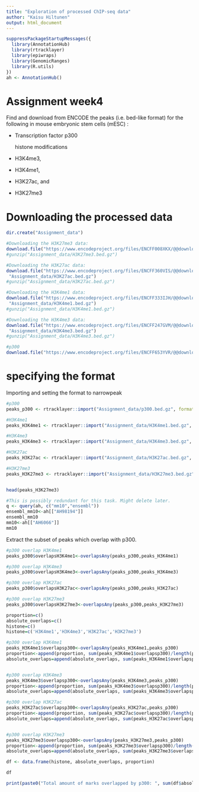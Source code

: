 ---
title: "Exploration of processed ChIP-seq data"
author: "Kaisu Hiltunen"
output: html_document
---

```{r}
suppressPackageStartupMessages({
  library(AnnotationHub)
  library(rtracklayer)
  library(epiwraps)
  library(GenomicRanges)
  library(R.utils)
})
ah <- AnnotationHub()
```

# Assignment week4

Find and download from ENCODE the peaks (i.e. bed-like format) for the following in mouse embryonic stem cells (mESC) :

-   Transcription factor p300

    histone modifications

-   H3K4me3,

-   H3K4me1,

-   H3K27ac, and

-   H3K27me3

# Downloading the processed data

```{r, eval=FALSE}
dir.create("Assignment_data")

#Downloading the H3K27me3 data:
download.file("https://www.encodeproject.org/files/ENCFF008XKX/@@download/ENCFF008XKX.bed.gz","Assignment_data/H3K27me3.bed.gz")
#gunzip("Assignment_data/H3K27me3.bed.gz")

#Downloading the H3K27ac data:
download.file("https://www.encodeproject.org/files/ENCFF360VIS/@@download/ENCFF360VIS.bed.gz",
 "Assignment_data/H3K27ac.bed.gz")
#gunzip("Assignment_data/H3K27ac.bed.gz")

#Downloading the H3K4me1 data: 
download.file("https://www.encodeproject.org/files/ENCFF333IJH/@@download/ENCFF333IJH.bed.gz",
 "Assignment_data/H3K4me1.bed.gz")
#gunzip("Assignment_data/H3K4me1.bed.gz")

#Downloading the H3K4me3 data:
download.file("https://www.encodeproject.org/files/ENCFF247GVM/@@download/ENCFF247GVM.bed.gz",
 "Assignment_data/H3K4me3.bed.gz")
#gunzip("Assignment_data/H3K4me3.bed.gz")

#p300
download.file("https://www.encodeproject.org/files/ENCFF653YVR/@@download/ENCFF653YVR.bed.gz", "Assignment_data/p300.bed.gz")
```

# specifying the format

Importing and setting the format to narrowpeak

```{r}
#p300
peaks_p300 <- rtracklayer::import("Assignment_data/p300.bed.gz", format="narrowPeak")

#H3K4me1
peaks_H3K4me1 <- rtracklayer::import("Assignment_data/H3K4me1.bed.gz", format="narrowPeak")

#H3K4me3
peaks_H3K4me3 <- rtracklayer::import("Assignment_data/H3K4me3.bed.gz", format="narrowPeak")

#H3K27ac
peaks_H3K27ac <- rtracklayer::import("Assignment_data/H3K27ac.bed.gz", format="narrowPeak")

#H3K27me3
peaks_H3K27me3 <- rtracklayer::import("Assignment_data/H3K27me3.bed.gz", format="narrowPeak")


head(peaks_H3K27me3)
```

```{r, eval=FALSE,include=FALSE}
#This is possibly redundant for this task. Might delete later.
q <- query(ah, c("mm10","ensembl"))
ensembl_mm10<-ah[["AH98194"]]
ensembl_mm10
mm10<-ah[["AH6066"]]
mm10
```

Extract the subset of peaks which overlap with p300.

```{r, include=FALSE, eval=FALSE}
#p300 overlap H3K4me1
peaks_p300$overlapsH3K4me1<-overlapsAny(peaks_p300,peaks_H3K4me1)

#p300 overlap H3K4me3
peaks_p300$overlapsH3K4me3<-overlapsAny(peaks_p300,peaks_H3K4me3)

#p300 overlap H3K27ac
peaks_p300$overlapsH3K27ac<-overlapsAny(peaks_p300,peaks_H3K27ac)

#p300 overlap H3K27me3
peaks_p300$overlapsH3K27me3<-overlapsAny(peaks_p300,peaks_H3K27me3)

```
```{r}
proportion=c()
absolute_overlaps=c()
histone=c()
histone=c('H3K4me1','H3K4me3','H3K27ac','H3K27me3')

#p300 overlap H3K4me1
peaks_H3K4me1$overlapsp300<-overlapsAny(peaks_H3K4me1,peaks_p300)
proportion<-append(proportion, sum(peaks_H3K4me1$overlapsp300)/length(peaks_H3K4me1))
absolute_overlaps=append(absolute_overlaps, sum(peaks_H3K4me1$overlapsp300))


#p300 overlap H3K4me3
peaks_H3K4me3$overlapsp300<-overlapsAny(peaks_H3K4me3,peaks_p300)
proportion<-append(proportion, sum(peaks_H3K4me3$overlapsp300)/length(peaks_H3K4me3))
absolute_overlaps=append(absolute_overlaps, sum(peaks_H3K4me3$overlapsp300))

#p300 overlap H3K27ac
peaks_H3K27ac$overlapsp300<-overlapsAny(peaks_H3K27ac,peaks_p300)
proportion<-append(proportion, sum(peaks_H3K27ac$overlapsp300)/length(peaks_H3K27ac))
absolute_overlaps=append(absolute_overlaps, sum(peaks_H3K27ac$overlapsp300))


#p300 overlap H3K27me3
peaks_H3K27me3$overlapsp300<-overlapsAny(peaks_H3K27me3,peaks_p300)
proportion<-append(proportion, sum(peaks_H3K27me3$overlapsp300)/length(peaks_H3K27me3))
absolute_overlaps=append(absolute_overlaps, sum(peaks_H3K27me3$overlapsp300))


```

```{r}
df <- data.frame(histone, absolute_overlaps, proportion)

df
```

```{r}
print(paste0("Total amount of marks overlapped by p300: ", sum(df$absolute_overlaps)))
```

